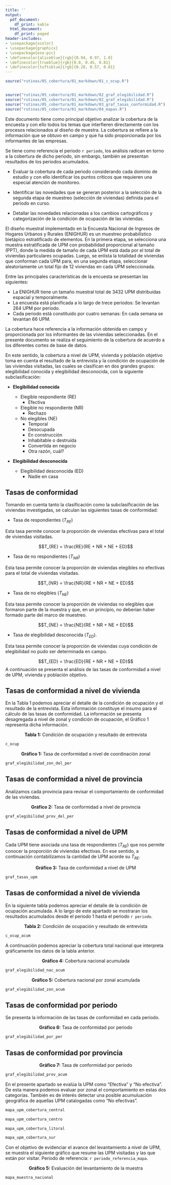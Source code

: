 ```yaml
---
title: ''
output:
  pdf_document:
    df_print: kable
  html_document:
    df_print: paged
header-includes:
- \usepackage{xcolor}
- \usepackage{graphicx}
- \usepackage{eso-pic}
- \definecolor{aliceblue}{rgb}{0.94, 0.97, 1.0}
- \definecolor{trueblue}{rgb}{0.0, 0.45, 0.81}
- \definecolor{tuftsblue}{rgb}{0.28, 0.57, 0.81}
---
```


```{=latex}
\pagecolor{aliceblue}
```

```{=latex}
\AddToShipoutPictureBG*{
  \put(0,0){
    \parbox[b][\paperheight]{\paperwidth}{
      \vfill
      \centering
      \includegraphics[width=18cm,height=\paperheight,keepaspectratio]{01_imagenes/01_fondo/fondo.png}
      \vfill
    }
  }
}

```


```{=latex}
\thispagestyle{empty}

\begin{titlepage}
  \begin{center}
    \vspace*{5cm}
    
    {\Huge\bfseries \textcolor{trueblue}{INFORME DE COBERTURA}   \par}
    \vspace{0.2cm}
    
    {\Huge\bfseries \textcolor{trueblue} {ENIGHUR} \par}
    \vspace{0.2   cm}
    
    {\Large\bfseries \textcolor{trueblue} {Periodo V} \par}
    \vspace{1cm}
    
    {\Large  \textcolor{trueblue}{Dirección de Infraestructura Estadística y Muestreo \\ 
    Gestión de Diseño Muestral}
    \par}
    \vspace{0.25cm}
    
    {\large  \textcolor{trueblue}{Omar LLambo} \par}
    \vspace{0.25cm}
    
    %{\Large \textcolor{trueblue}{Julio 2025 } \par}
    
    \vfill
    
    {\large \textcolor{trueblue} {Junio - 2025}\par}
    {\large \textcolor{trueblue} {Quito - Ecuador}\par}
  \end{center}
\end{titlepage}


\newpage
```

```r
source("rutinas/05_cobertura/01_markdown/01_c_ocup.R")


source("rutinas/05_cobertura/01_markdown/02_graf_elegibilidad.R")
source("rutinas/05_cobertura/01_markdown/02_graf_elegibilidad.R")
source("rutinas/05_cobertura/01_markdown/03_graf_tasas_conformidad.R")
source("rutinas/05_cobertura/01_markdown/04_mapas.R")
```

\textcolor{trueblue}{\section{Introducción}}

Este documento tiene como principal objetivo analizar la cobertura de la encuesta y con ello todos los temas que interfieren directamente con los procesos relacionados al diseño de muestra. La cobertura se refiere a la información que se obtuvo en campo y que ha sido proporcionada por los informantes de las empresas. 

Se tiene como referencia el periodo `r periodo`, los análisis radican en torno a la cobertura de dicho periodo, sin embargo, también se presentan resultados de los periodos acumulados.

\textcolor{trueblue}{\section{Objetivos}}

- Evaluar la cobertura de cada periodo considerando cada dominio de estudio y con ello identificar los puntos críticos que requieren una especial atención de monitoreo.

- Identificar las novedades que se generan posterior a la selección de la segunda etapa de muestreo (selección de viviendas) definida para el periodo en curso.

- Detallar las novedades relacionadas a los cambios cartográficos y categorización de la condición de ocupación de las viviendas.

\textcolor{trueblue}{\section{Descripción básica del Diseño Muestral}}

El diseño muestral implementado en la Encuesta Nacional de Ingresos de Hogares Urbanos y Rurales (ENIGHUR) es un muestreo probabilístico bietápico estratificado de elementos. En la primera etapa, se selecciona una muestra estratificada de UPM con probabilidad proporcional al tamaño (PPT), donde la medida de tamaño de cada UPM está dada por el total de viviendas particulares ocupadas. Luego, se enlista la totalidad de viviendas que conforman cada UPM para, en una segunda etapa, seleccionar aleatoriamente un total fijo de 12 viviendas en cada UPM seleccionada. 

Entre las principales características de la encuesta se presentan las siguientes: 

 * La ENIGHUR tiene un tamaño muestral total de 3432 UPM distribuidas espacial y temporalmente.
 * La encuesta está planificada a lo largo de trece periodos: Se levantan 264 UPM por periodo.
 * Cada periodo está constituido por cuatro semanas: En cada semana se levantan 66 UPM.

\textcolor{trueblue}{\section{Control de cobertura de campo y muestral}}

La cobertura hace referencia a la información obtenida en campo y proporcionada por los informantes de las viviendas seleccionadas. En el presente documento se realiza el seguimiento de la cobertura de acuerdo a los diferentes cortes de base de datos.

En este sentido, la cobertura a nivel de UPM, vivienda y población objetivo toma en cuenta el resultado de la entrevista y la condición de ocupación de las viviendas visitadas, las cuales se clasifican en dos grandes grupos: elegibilidad conocida y elegibilidad desconocida, con la siguiente subclasificación:

- **Elegibilidad conocida**

  - Elegible respondiente (RE)
    - Efectiva
  - Elegible no respondiente (NR)
    - Rechazo
  - No elegibles (NE)
    - Temporal
    - Desocupada
    - En construcción
    - Inhabitable o destruída
    - Convertida en negocio
    - Otra razón, cuál?

- **Elegibilidad desconocida**
  
  - Elegibilidad desconocida (ED)
    - Nadie en casa



## Tasas de conformidad

Tomando en cuenta tanto la clasificación como la subclasificación de las viviendas investigadas, se calculan las siguientes tasas de conformidad:

- Tasa de respondientes ($T_{RE}$)

Esta tasa permite conocer la proporción de viviendas efectivas para el total de viviendas visitadas.

$$T_{RE} = \frac{RE}{RE + NR + NE + ED}$$

- Tasa de no respondientes ($T_{NR}$)

Esta tasa permite conocer la proporción de viviendas elegibles no efectivas para el total de viviendas visitadas.

$$T_{NR} = \frac{NR}{RE + NR + NE + ED}$$

- Tasa de no elegibles ($T_{NE}$)

Esta tasa permite conocer la proporción de viviendas no elegibles que formaron parte de la muestra y que, en un principio, no deberían haber formado parte del marco de muestreo.

$$T_{NE} = \frac{NE}{RE + NR + NE + ED}$$

- Tasa de elegibilidad desconocida ($T_{ED}$). 

Esta tasa permite conocer la proporción de viviendas cuya condición de elegibilidad no pudo ser determinada en campo.

$$T_{ED} = \frac{ED}{RE + NR + NE + ED}$$
A continuación se presenta el análisis de las tasas de conformidad a nivel de UPM, vivienda y población objetivo.
\newpage


<!-- Este comentario no se mostrará ---------------------------------------------------------------------------------->

\textcolor{trueblue}{\section{Control de cobertura - Periodo V}} 

## Tasas de conformidad a nivel de vivienda

En la Tabla 1 podemos apreciar el detalle de la condición de ocupación y el resultado de la entrevista. Esta información constituye el insumo para el cálculo de las tasas de conformidad. La información se presenta desagregada a nivel de zonal y condición de ocupación, el Gráfico 1 representa dicha información. 

$$\textbf{Tabla 1:}\text{ Condición de ocupación y resultado de entrevista}$$
\vspace{-8truemm}
```r
c_ocup
```
\vspace{-1truemm}



$$\textbf{Gráfico 1:}\text{ Tasa de conformidad a nivel de coordinación zonal}$$

```r
graf_elegibilidad_zon_del_per

```
\newpage

## Tasas de conformidad a nivel de provincia

Analizamos cada provincia para revisar el comportamiento de conformidad de las viviendas.


$$\textbf{Gráfico 2:}\text{ Tasa de conformidad a nivel de provincia}$$
\vspace{-8truemm}
```r
graf_elegibilidad_prov_del_per 
```
\vspace{5.0truemm}

## Tasas de conformidad a nivel de UPM

Cada UPM tiene asociada una tasa de respondientes ($T_{RE}$) que nos permite conocer la proporción de viviendas efectivas. En ese sentido, a continuación contabilizamos la cantidad de UPM acorde su $T_{RE}$.


$$\textbf{Gráfico 3:}\text{ Tasa de conformidad a nivel de UPM}$$

```r
graf_tasas_upm
```
\textcolor{trueblue}{\section{Control de cobertura - Acumulada}}

## Tasas de conformidad a nivel de vivienda

En la siguiente tabla podemos apreciar el detalle de la condición de ocupación acumulada. A lo largo de este apartado se mostraran los resultados acumulados desde el periodo 1 hasta el periodo `r periodo`.

$$\textbf{Tabla 2:}\text{ Condición de ocupación y resultado de entrevista}$$
\vspace{-8truemm}

```r
c_ocup_acum
```
\vspace{-1truemm}

A continuación podemos apreciar la cobertura total nacional que interpreta gráficamente los datos de la tabla anterior.


$$\textbf{Gráfico 4:}\text{ Cobertura nacional acumulada}$$
```r
graf_elegibilidad_nac_acum

```
$$\textbf{Gráfico 5:}\text{ Cobertura nacional por zonal acumulada}$$
```r
graf_elegibilidad_zon_acum

```

\newpage
\vspace{-1truemm}


## Tasas de conformidad por periodo

Se presenta la información de las tasas de conformidad en cada periodo.

$$\textbf{Gráfico 6:}\text{ Tasa de conformidad por periodo}$$
```r

graf_elegibilidad_por_per

```

## Tasas de conformidad por provincia

$$\textbf{Gráfico 7:}\text{ Tasa de conformidad por periodo}$$
```r

graf_elegibilidad_prov_acum

```
\newpage

\textcolor{trueblue}{\section{Evaluación de la efectividad por UPM (Acumulado)}}

En el presente apartado se evalúa la UPM como "Efectiva" y "No efectiva". De esta manera podemos evaluar por zonal el comportamiento en estas dos categorías. También es de interés detectar una posible acumuluación geográfica de aquellas UPM catalogadas como "No efectivas".

```r

mapa_upm_cobertura_central

```

```r

mapa_upm_cobertura_centro

```

```r

mapa_upm_cobertura_litoral

```

```r

mapa_upm_cobertura_sur

```

\textcolor{trueblue}{\section{Evaluación del levantamiento de la muestra}}

Con el objetivo de evidenciar el avance del levantamiento a nivel de UPM, se muestra el siguiente gráfico que resume las UPM visitadas y las que están por visitar. Periodo de referencia: `r periodo_referencia_mapa`.


$$\textbf{Gráfico 5:}\text{ Evaluación del levantamiento de la muestra}$$
```r

mapa_muestra_nacional

```
